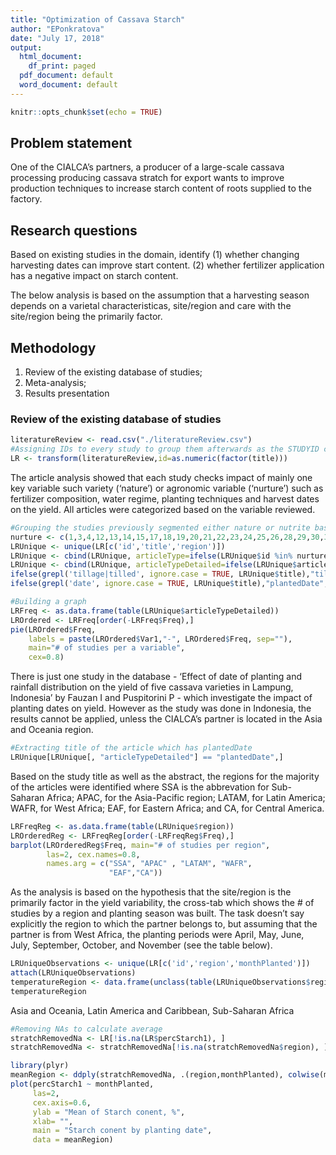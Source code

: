 ```yaml
---
title: "Optimization of Cassava Starch"
author: "EPonkratova"
date: "July 17, 2018"
output:
  html_document:
    df_print: paged
  pdf_document: default
  word_document: default
---
```


```r
knitr::opts_chunk$set(echo = TRUE)
```

## Problem statement

One of the CIALCA's partners, a producer of a large-scale cassava processing producing cassava stratch for export wants to improve production techniques to increase starch content of roots supplied to the factory.

## Research questions

Based on existing studies in the domain, identify (1) whether changing harvesting dates can improve start content.
(2) whether fertilizer application has a negative impact on starch content.

The below analysis is based on the assumption that a harvesting season depends on a varietal characteristicas, site/region and care with the site/region being the primarily factor.

## Methodology
1. Review of the existing database of studies;
2. Meta-analysis;
3. Results presentation

### Review of the existing database of studies 
```r
literatureReview <- read.csv("./literatureReview.csv")
#Assigning IDs to every study to group them afterwards as the STUDYID col is not an unique identifier
LR <- transform(literatureReview,id=as.numeric(factor(title)))
```

The article analysis showed that each study checks impact of mainly one key variable such variety ('nature') or agronomic variable ('nurture') such as fertilizer composition,  water regime, planting techniques and harvest dates on the yield. All articles were categorized based on the variable reviewed.

```r
#Grouping the studies previously segmented either nature or nutrite based on a subjective evaluation i.e. all studies that have the keyword 'overcrop' were assigned to the category 'nature'
nurture <- c(1,3,4,12,13,14,15,17,18,19,20,21,22,23,24,25,26,28,29,30,31,32,33,34,35,38,39,40,41,42,43,50,51,52,53,56,57,59,61,62,63,65,66,67,68,74,75,76,77,78,79,80,81,82,83,84,85,86,87,88,91,93,94,95,96,97,98,99,100,102,103,104,106)
LRUnique <- unique(LR[c('id','title','region')])
LRUnique <- cbind(LRUnique, articleType=ifelse(LRUnique$id %in% nurture, "nurture", "nature"))
LRUnique <- cbind(LRUnique, articleTypeDetailed=ifelse(LRUnique$articleType=="nature","nature",ifelse(grepl('water|dry|hydraulic', ignore.case = TRUE, LRUnique$title), "water",                                                 ifelse(grepl('nutrition|potassium|fertilizer|fertilizing|fertilizers|nitrogen|mineral|fertilization|ash|potassium|land|nutrient|soil', ignore.case = TRUE, LRUnique$title),"fertilizer",
ifelse(grepl('tillage|tilled', ignore.case = TRUE, LRUnique$title),"tillage",
ifelse(grepl('date', ignore.case = TRUE, LRUnique$title),"plantedDate","others"))))))
```

```r
#Building a graph
LRFreq <- as.data.frame(table(LRUnique$articleTypeDetailed)) 
LROrdered <- LRFreq[order(-LRFreq$Freq),]
pie(LROrdered$Freq, 
    labels = paste(LROrdered$Var1,"-", LROrdered$Freq, sep=""), 
    main="# of studies per a variable",
    cex=0.8)    
```

There is just one study in the database - 'Effect of date of planting and rainfall distribution on the yield of five cassava varieties in Lampung, Indonesia' by Fauzan I and	Puspitorini P - which investigate the impact of planting dates on yield. However as the study was done in Indonesia, the results cannot be applied, unless the CIALCA's partner is located in the Asia and Oceania region.

```r
#Extracting title of the article which has plantedDate
LRUnique[LRUnique[, "articleTypeDetailed"] == "plantedDate",]
```

Based on the study title as well as the abstract, the regions for the majority of the articles were identified where SSA is the abbrevation for Sub-Saharan Africa; APAC, for the Asia-Pacific region; LATAM, for Latin America; WAFR, for West Africa; EAF, for Eastern Africa; and CA, for Central America.

```r
LRFreqReg <- as.data.frame(table(LRUnique$region)) 
LROrderedReg <- LRFreqReg[order(-LRFreqReg$Freq),]
barplot(LROrderedReg$Freq, main="# of studies per region", 
        las=2, cex.names=0.8,
        names.arg = c("SSA", "APAC" , "LATAM", "WAFR", 
                      "EAF","CA"))
```
As the analysis is based on the hypothesis that the site/region is the primarily factor in the yield variability, the cross-tab which shows the # of studies by a region and planting season was built. The task doesn't say explicitly the region to which the partner belongs to, but assuming that the partner is from West Africa, the planting periods were April, May, June, July, September, October, and November (see the table below).    

```r
LRUniqueObservations <- unique(LR[c('id','region','monthPlanted')])
attach(LRUniqueObservations)
temperatureRegion <- data.frame(unclass(table(LRUniqueObservations$region,LRUniqueObservations$monthPlanted)))
temperatureRegion
```

Asia and Oceania, Latin America and Caribbean, Sub-Saharan Africa


```r
#Removing NAs to calculate average
stratchRemovedNa <- LR[!is.na(LR$percStarch1), ]
stratchRemovedNa <- stratchRemovedNa[!is.na(stratchRemovedNa$region), ]

library(plyr)
meanRegion <- ddply(stratchRemovedNa, .(region,monthPlanted), colwise(mean, .(percStarch1)))
plot(percStarch1 ~ monthPlanted,
     las=2, 
     cex.axis=0.6,     
     ylab = "Mean of Starch conent, %",
     xlab= "",
     main = "Starch conent by planting date",
     data = meanRegion)
```
